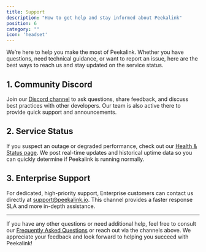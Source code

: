 ```yaml
---
title: Support
description: "How to get help and stay informed about Peekalink"
position: 6
category: ""
icon: 'headset'
---
```


We’re here to help you make the most of Peekalink. Whether you have questions, need technical guidance, or want to report an issue, here are the best ways to reach us and stay updated on the service status.

## 1. Community Discord

Join our [Discord channel](https://discord.gg/Ppfhhd8A) to ask questions, share feedback, and discuss best practices with other developers. Our team is also active there to provide quick support and announcements.

## 2. Service Status

If you suspect an outage or degraded performance, check out our [Health & Status page](https://health.peekalink.io). We post real-time updates and historical uptime data so you can quickly determine if Peekalink is running normally.

## 3. Enterprise Support

For dedicated, high-priority support, Enterprise customers can contact us directly at [support@peekalink.io](mailto:support@peekalink.io). This channel provides a faster response SLA and more in-depth assistance.

---

If you have any other questions or need additional help, feel free to consult our [Frequently Asked Questions](/faq) or reach out via the channels above. We appreciate your feedback and look forward to helping you succeed with Peekalink!
